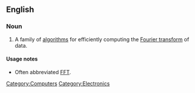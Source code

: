==English==

===Noun===
{{en-noun}}
{{wikipedia}}

# A family of [[algorithm]]s for efficiently computing the [[Fourier transform]] of data.

====Usage notes====
*Often abbreviated [[FFT]].

[[Category:Computers]]
[[Category:Electronics]]